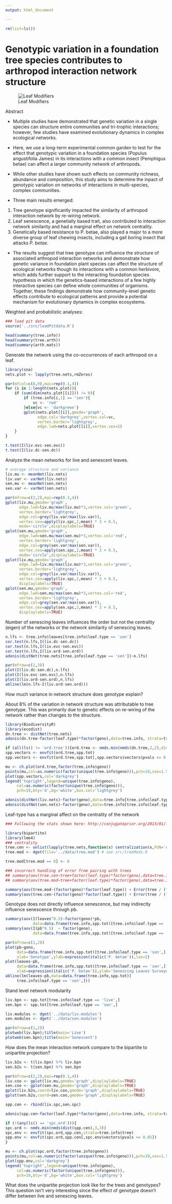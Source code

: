 ```yaml
---
output: html_document

---
```



```r
rm(list=ls())
```


# Genotypic variation in a foundation tree species contributes to arthropod interaction network structure

![Leaf Modifiers](https://uconnladybug.files.wordpress.com/2016/02/img_1658.jpg?w=510)

Abstract

- Multiple studies have demonstrated that genetic variation in a single
species can structure entire communities and tri-trophic interactions;
however, few studies have examined evolutionary dynamics in complex
ecological networks. 

- Here, we use a long-term experimental common garden to test for the
effect that genotypic variation in a foundation species (Populus
angustifolia James) in its interactions with a common insect
(Pemphigus betae) can affect a larger community network of
arthropods. 

- While other studies have shown such effects on community richness,
abundance and composition, this study aims to determine the inpact of
genotypic variation on networks of interactions in multi-species,
complex communities.

- Three main results emerged: 
 1. Tree genotype significantly impacted the similarity of arthropod
 interaction network by re-wiring network.
 2. Leaf senescence, a genetially based trait, also contributed to
    interaction network similarity and had a marginal effect on
    network centrality.
 3. Genetically based resistance to P. betae, also played a major to a
 more diverse group of leaf chewing insects, including a gall boring
 insect that attacks *P. betae*.
- The results suggest that tree genotype can influence the structure
  of associated arthropod interaction networks and demonstrate how
  genetic variance in foundation plant species can affect the
  structure of ecological networks though its interactions with a
  common herbivore, which adds further support to the interacting
  foundation species hypothesis in which the genetics-based
  interactions of a few highly interactive species can define whole
  communities of organisms. Together, these findings demonstrate how
  community-level genetic effects contribute to ecological patterns
  and provide a potential mechanism for evolutionary dynamics in
  complex ecosystems.


Weighted and probabilistic analyses:

```r

### load pit data
source('../src/loadPitdata.R')

head(summary(tree.info))
head(summary(tree.arth))
head(summary(arth.mats))

```

Generate the network using the co-occurrences of each arthropod on a leaf.

```r

library(sna)
nets.plot <- lapply(tree.nets,rmZeros)

par(mfcol=c(8,9),mai=rep(0.1,4))
for (i in 1:length(nets.plot)){
    if (sum(dim(nets.plot[[i]])) != 0){
        if (tree.info[i,1] == 'sen'){
            vc <- 'red'
        }else{vc <- 'darkgreen'}
        gplot(nets.plot[[i]],gmode='graph',
              edge.col='darkgrey',vertex.col=vc,
              vertex.border='lightgrey',
              edge.lwd=nets.plot[[i]],vertex.cex=2)
    }
}


```

```r

t.test(I(liv.evc-sen.evc))
t.test(I(liv.dc-sen.dc))

```

Analyze the mean networks for live and senescent leaves.

```r

# average structure and variance
liv.mu <- meanNet(liv.nets)
liv.var <- varNet(liv.nets)
sen.mu <- meanNet(sen.nets)
sen.var <- varNet(sen.nets)

par(mfrow=c(2,2),mai=rep(0.1,4))
gplot(liv.mu,gmode='graph',
      edge.lwd=liv.mu/max(liv.mu)*3,vertex.col='green',
      vertex.border='lightgrey',
      edge.col=grey(liv.var/max(liv.var)),
      vertex.cex=apply(liv.spc,2,mean) * 3 + 0.5,
      mode='circle',displaylabels=TRUE)
gplot(sen.mu,gmode='graph',
      edge.lwd=sen.mu/max(sen.mu)*3,vertex.col='red',
      vertex.border='lightgrey',
      edge.col=grey(sen.var/max(sen.var)),
      vertex.cex=apply(sen.spc,2,mean) * 3 + 0.5,
      mode='circle',displaylabels=TRUE)
gplot(liv.mu,gmode='graph',
      edge.lwd=liv.mu/max(liv.mu)*3,vertex.col='green',
      vertex.border='lightgrey',
      edge.col=grey(liv.var/max(liv.var)),
      vertex.cex=apply(liv.spc,2,mean) * 3 + 0.5,
      displaylabels=TRUE)
gplot(sen.mu,gmode='graph',
      edge.lwd=sen.mu/max(sen.mu)*3,vertex.col='red',
      vertex.border='lightgrey',
      edge.col=grey(sen.var/max(sen.var)),
      vertex.cex=apply(sen.spc,2,mean) * 3 + 0.5,
      displaylabels=TRUE)

```

Number of senescing leaves influences the order but not the centrality
(eigen) of the networks or the network similarity of senescing leaves.

```r

n.lfs <- tree.info$leaves[tree.info$leaf.type == 'sen']
cor.test(n.lfs,I(liv.dc-sen.dc))
cor.test(n.lfs,I(liv.evc-sen.evc))
cor.test(n.lfs,I(liv.ord-sen.ord))
adonis(distNet(tree.nets[tree.info$leaf.type == 'sen'])~n.lfs)

par(mfrow=c(1,3))
plot(I(liv.dc-sen.dc),n.lfs)
plot(I(liv.evc-sen.evc),n.lfs)
plot(I(liv.ord-sen.ord),n.lfs)
abline(lm(n.lfs~I(liv.ord-sen.ord)))

```



How much variance in network structure does genotype explain?

About 8\% of the variation in network structure was attributable to
tree genotype. This was primarily due to genetic effects on re-wiring
of the network rather than changes to the structure.

```r

library(BiodiversityR)
library(ecodist)
dn.tree <- distNet(tree.nets)
adonis(dn.tree~factor(leaf.type)*factor(geno),data=tree.info, strata=tree.info$tree)

if (all(ls() != 'ord.tree')){ord.tree <- nmds.min(nmds(dn.tree,2,2),dims=2)}
spp.vectors <- envfit(ord.tree,spp.tot)
spp.vectors <- envfit(ord.tree,spp.tot[,spp.vectors$vectors$pvals <= 0.05])

mu <- ch.plot(ord.tree,factor(tree.info$geno))
points(mu,col=as.numeric(factor(unique(tree.info$geno))),pch=19,cex=1.5)
plot(spp.vectors,col='darkgrey')
legend('topright',legend=unique(tree.info$geno),
     col=as.numeric(factor(unique(tree.info$geno))),
     pch=19,bty='d',bg='white',box.col='lightgrey')

```


```r
adonis(distNet(liv.nets)~factor(geno),data=tree.info[tree.info$leaf.type == 'live',])
adonis(distNet(sen.nets)~factor(geno),data=tree.info[tree.info$leaf.type == 'sen',])
```


Leaf-type has a marginal affect on the centrality of the network

```r

### Following the stats shown here: http://conjugateprior.org/2013/01/formulae-in-r-anova/

library(bipartite)
library(lme4)
### centrality
tree.cen <- unlist(lapply(tree.nets,function(x) centralization(x,FUN='degree')))
tree.mod <- dget(file='../data/tree.mod') # see src/treeMods.R

tree.mod[tree.mod == 0] <- 0

### incorrect handling of error from pairing with trees
## summary(aov(tree.cen~tree+factor(leaf.type)*factor(geno),data=tree.info))
## summary(aov(tree.mod~tree+factor(leaf.type)*factor(geno),data=tree.info))

summary(aov(tree.mod~(factor(geno)*factor(leaf.type)) + Error(tree / (factor(geno) * factor(leaf.type))),data=tree.info))
summary(aov(tree.cen~(factor(geno)*factor(leaf.type)) + Error(tree / (factor(geno) * factor(leaf.type))),data=tree.info))


```

Genotype does not directly influence senescence, but may indirectly
influence senescence through pb.

```r

summary(aov(I(leaves^0.5)~factor(geno)*pb,
            data=data.frame(tree.info,spp.tot)[tree.info$leaf.type == 'sen',]))
summary(aov(I(pb^0.5)  ~ factor(geno),
            data=data.frame(tree.info,spp.tot)[tree.info$leaf.type == 'sen',]))

par(mfrow=c(1,2))
plot(pb~geno,
     data=data.frame(tree.info,spp.tot)[tree.info$leaf.type == 'sen',],
     xlab='Genotype',ylab=expression(italic('P. betae')),las=2)
plot(leaves~pb,
     data=data.frame(tree.info,spp.tot)[tree.info$leaf.type == 'sen',],
     xlab=expression(italic('P. betae')),ylab='Senescing Leaves Surveyed')
abline(lm(leaves~pb,data=data.frame(tree.info,spp.tot)[
     tree.info$leaf.type == 'sen',]))

```

Stand level network modularity

```r

liv.bpn <- spp.tot[tree.info$leaf.type == 'live',]
sen.bpn <- spp.tot[tree.info$leaf.type == 'sen',]

liv.modules <- dget('../data/liv.modules')
sen.modules <- dget('../data/sen.modules')

par(mfrow=c(1,2))
plotweb(liv.bpn);title(main='Live')
plotweb(sen.bpn);title(main='Senescent')

```

How does the mean interaction network compare to the bipartite to
unipartite projection?

```r
liv.b2u <- t(liv.bpn) %*% liv.bpn
sen.b2u <- t(sen.bpn) %*% sen.bpn

par(mfrow=c(2,2),mai=rep(0.1,4))
liv.coo <- gplot(liv.mu,gmode='graph',displaylabels=TRUE)
sen.coo <- gplot(sen.mu,gmode='graph',displaylabels=TRUE)
gplot(liv.b2u,coord=liv.coo,gmode='graph',displaylabels=TRUE)
gplot(sen.b2u,coord=sen.coo,gmode='graph',displaylabels=TRUE)

```




```r
spp.cen <- rbind(liv.spc,sen.spc)

adonis(spp.cen~factor(leaf.type)*factor(geno),data=tree.info, strata=tree.info$tree,method='euc')

if (!(any(ls() == 'spc.ord'))){
spc.ord <- nmds.min(nmds(dist(spp.cen),3,3))
spc.env <- envfit(spc.ord,spp.cen,strata=tree.info$tree)
spp.env <- envfit(spc.ord,spp.cen[,spc.env$vectors$pvals <= 0.05])
}

mu <- ch.plot(spc.ord,factor(tree.info$geno))
points(mu,col=as.numeric(factor(unique(tree.info$geno))),pch=19,cex=1.5)
plot(spp.env,col='darkgrey')
legend('topright',legend=unique(tree.info$geno),
     col=as.numeric(factor(unique(tree.info$geno))),
     pch=19,bty='d',bg='white',box.col='lightgrey')

```

What does the unipartite projection look like for the trees and
genotypes? This question
isn't very interesting since the effect of genotype doesn't differ
between live and senescing leaves.

